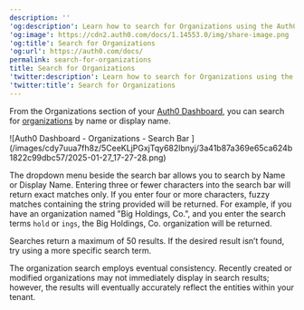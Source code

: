 ---
description: ''
'og:description': Learn how to search for Organizations using the Auth0 Dashboard.
'og:image': https://cdn2.auth0.com/docs/1.14553.0/img/share-image.png
'og:title': Search for Organizations
'og:url': https://auth0.com/docs/
permalink: search-for-organizations
title: Search for Organizations
'twitter:description': Learn how to search for Organizations using the Auth0 Dashboard.
'twitter:title': Search for Organizations
---
From the Organizations section of your [Auth0 Dashboard](https://manage.auth0.com/#/organizations), you can search for [organizations](/docs/manage-users/organizations/organizations-overview) by name or display name.

<Frame>![Auth0 Dashboard - Organizations - Search Bar ](/images/cdy7uua7fh8z/5CeeKLjPGxjTqy682lbnyj/3a41b87a369e65ca624b1822c99dbc57/2025-01-27_17-27-28.png)</Frame>

The dropdown menu beside the search bar allows you to search by Name or Display Name. Entering three or fewer characters into the search bar will return exact matches only. If you enter four or more characters, fuzzy matches containing the string provided will be returned. For example, if you have an organization named "Big Holdings, Co.", and you enter the search terms `hold` or `ings`, the Big Holdings, Co. organization will be returned.

Searches return a maximum of 50 results. If the desired result isn’t found, try using a more specific search term.

<Warning>

The organization search employs eventual consistency. Recently created or modified organizations may not immediately display in search results; however, the results will eventually accurately reflect the entities within your tenant.

</Warning>